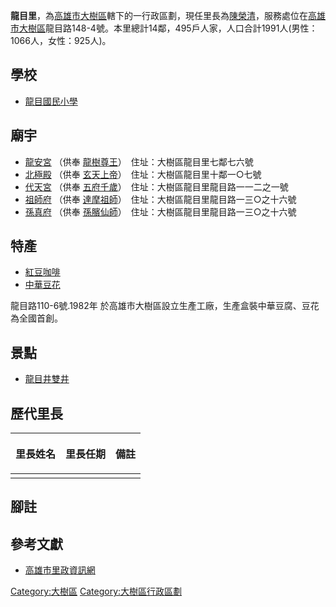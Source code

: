 {{ROC Village or Li Info
| Village/LiName = 龍目
| Village/Li = 里
| City/CountyName = 高雄市
| DivName = 大樹區
| OldName = 
| AreaTotal = 
| Sub = 14
| HouseholdTotal = 495
| YearMonth = [[民國99年|99年]]3月
| PopTotal = 1991
| Male = 1066
| Female = 925
| Longitude = 
| Latitude = 
| Neighbors = 大樹-{里}-、小坪-{里}-、竹寮-{里}-、興山-{里}-
| MapLocation = LongMu village.svg
| Map size = 80px
| Head = [[陳榮清|陳榮清]]
| Address = 龍目路148-4號。
| Website =
| Photo = 
| Photo size = 
| Caption = 
| DataSource = * [http://kh.twup.org/kh158/index.asp 高雄市里政資訊網]
}}
'''龍目里'''，為[[高雄市|高雄市]][[大樹區|大樹區]]轄下的一行政區劃，現任里長為[[陳榮清|陳榮清]]，服務處位在[[高雄市|高雄市]][[大樹區|大樹區]]龍目路148-4號。本里總計14鄰，495戶人家，人口合計1991人(男性：1066人，女性：925人)。

== 學校 ==
* [https://web.archive.org/web/20190922164512/http://www.lmp.ks.edu.tw/ 龍目國民小學]

== 廟宇 ==
* [[龍安宮|龍安宮]] （供奉 [[龍樹尊王|龍樹尊王]]）　住址：大樹區龍目里七鄰七六號
* [[北極殿|北極殿]] （供奉 [[玄天上帝|玄天上帝]]）　住址：大樹區龍目里十鄰一○七號
* [[代天宮|代天宮]] （供奉 [[五府千歲|五府千歲]]）　住址：大樹區龍目里龍目路一一二之一號
* [[祖師府|祖師府]] （供奉 [[達摩祖師|達摩祖師]]）　住址：大樹區龍目里龍目路一三○之十六號
* [[孫真府|孫真府]] （供奉 [[孫臏|孫臏仙師]]）　住址：大樹區龍目里龍目路一三○之十六號

== 特產 ==
* [https://web.archive.org/web/20160306034515/http://pcchen.com/html/KHRBCoffee.html 紅豆咖啡]
* [https://web.archive.org/web/20120815034119/http://www.herngyih.com.tw/product_list.asp?pclass=6 中華豆花]
龍目路110-6號.1982年 於高雄市大樹區設立生產工廠，生產盒裝中華豆腐、豆花為全國首創。<br />

== 景點 ==
* [https://web.archive.org/web/20100330061726/http://agregion.coa.gov.tw/web/guest/tour 龍目井雙井]
== 歷代里長 ==
{| class="wikitable"
! 里長姓名 !! 里長任期 !! 備註
|-
|}
== 腳註 ==
{{reflist}}
== 參考文獻 ==
* [http://kh.twup.org/kh158/index.asp 高雄市里政資訊網]{{dead link|date=2018年5月 |bot=InternetArchiveBot |fix-attempted=yes }}

{{大樹區}}


[[Category:大樹區|Category:大樹區]]
[[Category:大樹區行政區劃|Category:大樹區行政區劃]]